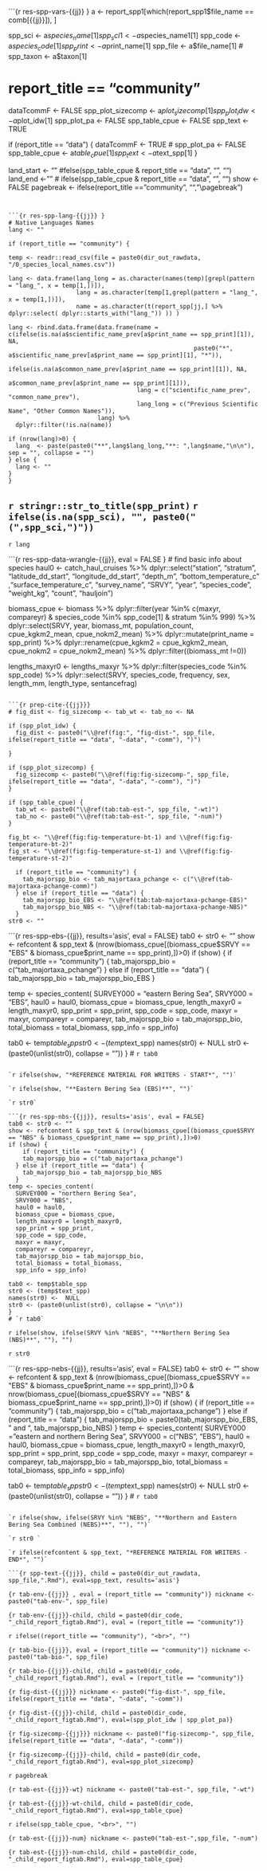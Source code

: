 

```{r res-spp-vars-{{jj}} }
a <- report_spp1[which(report_spp1$file_name == comb[{{jj}}]), ]

spp_sci <- a$species_name[1]
spp_sci1 <- a$species_name1[1]
spp_code <- a$species_code[1]
spp_print <- a$print_name[1]
spp_file <- a$file_name[1]
# spp_taxon <- a$taxon[1]

# report_title == "community"
dataTcommF <- FALSE
spp_plot_sizecomp <- a$plot_sizecomp[1]
spp_plot_idw <- a$plot_idw[1]
spp_plot_pa <- FALSE
spp_table_cpue <- FALSE
spp_text <- TRUE

if (report_title == "data") {
  dataTcommF <- TRUE
  # spp_plot_pa <- FALSE
  spp_table_cpue <- a$table_cpue[1]
  spp_text <- a$text_spp[1]
}

land_start <- "" #felse(spp_table_cpue & report_title == "data", "<!---BLOCK_LANDSCAPE_START--->", "")
land_end <- "" # ifelse(spp_table_cpue & report_title == "data", "<!---BLOCK_LANDSCAPE_STOP--->", "")
show <- FALSE
pagebreak <- ifelse(report_title == "community", "", "\\pagebreak")
```


```{r res-spp-lang-{{jj}} }
# Native Languages Names
lang <- ""

if (report_title == "community") {

temp <- readr::read_csv(file = paste0(dir_out_rawdata, "/0_species_local_names.csv"))

lang <- data.frame(lang_long = as.character(names(temp)[grepl(pattern = "lang_", x = temp[1,])]), 
                   lang = as.character(temp[1,grepl(pattern = "lang_", x = temp[1,])]), 
                   name = as.character(t(report_spp[jj,] %>% dplyr::select( dplyr::starts_with("lang_")) )) )

lang <- rbind.data.frame(data.frame(name = c(ifelse(is.na(a$scientific_name_prev[a$print_name == spp_print][1]), NA, 
                                                    paste0("*", a$scientific_name_prev[a$print_name == spp_print][1], "*")), 
                                             ifelse(is.na(a$common_name_prev[a$print_name == spp_print][1]), NA, 
                                                    a$common_name_prev[a$print_name == spp_print][1])), 
                                    lang = c("scientific_name_prev", "common_name_prev"), 
                                    lang_long = c("Previous Scientific Name", "Other Common Names")), 
                         lang) %>%
  dplyr::filter(!is.na(name))

if (nrow(lang)>0) {
  lang  <- paste(paste0("**",lang$lang_long,"**: ",lang$name,"\n\n"), sep = "", collapse = "")
} else {
  lang <- ""
}
}
```

## `r stringr::str_to_title(spp_print)` `r ifelse(is.na(spp_sci), "", paste0("(",spp_sci,")")) `

`r lang `

```{r res-spp-data-wrangle-{{jj}}, eval = FALSE }
# find basic info about species
haul0 <- catch_haul_cruises %>%
    dplyr::select("station", "stratum", "latitude_dd_start", "longitude_dd_start",
                  "depth_m", "bottom_temperature_c" ,"surface_temperature_c",
                  "survey_name", "SRVY", "year", "species_code",
                  "weight_kg", "count", "hauljoin")

biomass_cpue <- biomass %>%
  dplyr::filter(year %in% c(maxyr, compareyr) &
                  species_code %in% spp_code[1] &
                  stratum %in% 999) %>%
  dplyr::select(SRVY, year, biomass_mt, population_count, cpue_kgkm2_mean, cpue_nokm2_mean) %>%
  dplyr::mutate(print_name = spp_print) %>%
  dplyr::rename(cpue_kgkm2 = cpue_kgkm2_mean,
                cpue_nokm2 = cpue_nokm2_mean) %>%
  dplyr::filter((biomass_mt !=0))

lengths_maxyr0 <- lengths_maxyr %>%
  dplyr::filter(species_code %in% spp_code) %>%
  dplyr::select(SRVY, species_code, frequency, sex, length_mm,
                length_type, sentancefrag)
```

```{r prep-cite-{{jj}}}
# fig_dist <- fig_sizecomp <- tab_wt <- tab_no <- NA

if (spp_plot_idw) {
  fig_dist <- paste0("\\@ref(fig:", "fig-dist-", spp_file, ifelse(report_title == "data", "-data", "-comm"), ")")

}

if (spp_plot_sizecomp) {
  fig_sizecomp <- paste0("\\@ref(fig:fig-sizecomp-", spp_file, ifelse(report_title == "data", "-data", "-comm"), ")")
} 

if (spp_table_cpue) {
  tab_wt <- paste0("\\@ref(tab:tab-est-", spp_file, "-wt)")
  tab_no <- paste0("\\@ref(tab:tab-est-", spp_file, "-num)")
}

fig_bt <- "\\@ref(fig:fig-temperature-bt-1) and \\@ref(fig:fig-temperature-bt-2)"
fig_st <- "\\@ref(fig:fig-temperature-st-1) and \\@ref(fig:fig-temperature-st-2)"

  if (report_title == "community") {
    tab_majorspp_bio <- tab_majortaxa_pchange <- c("\\@ref(tab-majortaxa-pchange-comm)")
  } else if (report_title == "data") {
    tab_majorspp_bio_EBS <- "\\@ref(tab:tab-majortaxa-pchange-EBS)"
    tab_majorspp_bio_NBS <- "\\@ref(tab:tab-majortaxa-pchange-NBS)"
  }
str0 <- ""
```


```{r res-spp-ebs-{{jj}}, results='asis', eval = FALSE}
tab0 <- str0 <- ""
show <- refcontent & spp_text & (nrow(biomass_cpue[(biomass_cpue$SRVY == "EBS" & biomass_cpue$print_name == spp_print),])>0)
if (show) {
  if (report_title == "community") {
    tab_majorspp_bio = c("tab_majortaxa_pchange")
  } else if (report_title == "data") {
    tab_majorspp_bio = tab_majorspp_bio_EBS
  }

temp <- species_content(
  SURVEY000 = "eastern Bering Sea",
  SRVY000 = "EBS",
  haul0 = haul0,
  biomass_cpue = biomass_cpue,
  length_maxyr0 = length_maxyr0,
  spp_print = spp_print,
  spp_code = spp_code,
  maxyr = maxyr,
  compareyr = compareyr,
  tab_majorspp_bio = tab_majorspp_bio,
  total_biomass = total_biomass,
  spp_info = spp_info)

tab0 <- temp$table_spp
str0 <- (temp$text_spp)
names(str0) <-  NULL
str0 <- (paste0(unlist(str0), collapse = "\n\n"))
}
# `r tab0`
```

`r ifelse(show, "*REFERENCE MATERIAL FOR WRITERS - START*", "")`

`r ifelse(show, "**Eastern Bering Sea (EBS)**", "")`

`r str0`

```{r res-spp-nbs-{{jj}}, results='asis', eval = FALSE}
tab0 <- str0 <- ""
show <- refcontent & spp_text & (nrow(biomass_cpue[(biomass_cpue$SRVY == "NBS" & biomass_cpue$print_name == spp_print),])>0)
if (show) {
    if (report_title == "community") {
    tab_majorspp_bio = c("tab_majortaxa_pchange")
  } else if (report_title == "data") {
    tab_majorspp_bio = tab_majorspp_bio_NBS
  }
temp <- species_content(
  SURVEY000 = "northern Bering Sea",
  SRVY000 = "NBS",
  haul0 = haul0,
  biomass_cpue = biomass_cpue,
  length_maxyr0 = length_maxyr0,
  spp_print = spp_print,
  spp_code = spp_code,
  maxyr = maxyr,
  compareyr = compareyr,
  tab_majorspp_bio = tab_majorspp_bio,
  total_biomass = total_biomass,
  spp_info = spp_info)

tab0 <- temp$table_spp
str0 <- (temp$text_spp)
names(str0) <-  NULL
str0 <- (paste0(unlist(str0), collapse = "\n\n"))
}
# `r tab0`
```

`r ifelse(show, ifelse(SRVY %in% "NEBS", "**Northern Bering Sea (NBS)**", ""), "")`

`r str0`

```{r res-spp-nebs-{{jj}}, results='asis', eval = FALSE}
tab0 <- str0 <- ""
show <- refcontent & spp_text &
  (nrow(biomass_cpue[(biomass_cpue$SRVY == "EBS" & biomass_cpue$print_name == spp_print),])>0 &
     nrow(biomass_cpue[(biomass_cpue$SRVY == "NBS" & biomass_cpue$print_name == spp_print),])>0)
if (show) {
  if (report_title == "community") {
    tab_majorspp_bio = c("tab_majortaxa_pchange")
  } else if (report_title == "data") {
    tab_majorspp_bio = paste0(tab_majorspp_bio_EBS, " and ", tab_majorspp_bio_NBS)
  }
temp <- species_content(
  SURVEY000 = "eastern and northern Bering Sea",
  SRVY000 = c("NBS", "EBS"),
  haul0 = haul0,
  biomass_cpue = biomass_cpue,
  length_maxyr0 = length_maxyr0,
  spp_print = spp_print,
  spp_code = spp_code,
  maxyr = maxyr,
  compareyr = compareyr,
  tab_majorspp_bio = tab_majorspp_bio,
  total_biomass = total_biomass,
  spp_info = spp_info)

tab0 <- temp$table_spp
str0 <- (temp$text_spp)
names(str0) <-  NULL
str0 <- (paste0(unlist(str0), collapse = "\n\n"))
}
# `r tab0`
```

`r ifelse(show, ifelse(SRVY %in% "NEBS", "**Northern and Eastern Bering Sea Combined (NEBS)**", ""), "")`

`r str0 `

`r ifelse(refcontent & spp_text, "*REFERENCE MATERIAL FOR WRITERS - END*", "")`

```{r spp-text-{{jj}}, child = paste0(dir_out_rawdata, spp_file,".Rmd"), eval=spp_text, results='asis'}
```

```{r tab-env-{{jj}} , eval = (report_title == "community")}
nickname <- paste0("tab-env-", spp_file) 
```

```{r tab-env-{{jj}}-child, child = paste0(dir_code, "_child_report_figtab.Rmd"), eval = (report_title == "community")}
```

`r ifelse((report_title == "community"), "<br>", "") `

```{r tab-bio-{{jj}}, eval = (report_title == "community")}
nickname <- paste0("tab-bio-", spp_file)
```

```{r tab-bio-{{jj}}-child, child = paste0(dir_code, "_child_report_figtab.Rmd"), eval = (report_title == "community")}
```

```{r fig-dist-{{jj}}}
nickname <- paste0("fig-dist-", spp_file, ifelse(report_title == "data", "-data", "-comm"))
```

```{r fig-dist-{{jj}}-child, child = paste0(dir_code, "_child_report_figtab.Rmd"), eval=(spp_plot_idw | spp_plot_pa)}
```

```{r fig-sizecomp-{{jj}}}
nickname <- paste0("fig-sizecomp-", spp_file, ifelse(report_title == "data", "-data", "-comm"))
```

```{r fig-sizecomp-{{jj}}-child, child = paste0(dir_code, "_child_report_figtab.Rmd"), eval=spp_plot_sizecomp}
```

<!-- `r land_start ` -->

`r pagebreak `

```{r tab-est-{{jj}}-wt}
nickname <- paste0("tab-est-", spp_file, "-wt")
```

```{r tab-est-{{jj}}-wt-child, child = paste0(dir_code, "_child_report_figtab.Rmd"), eval=spp_table_cpue}
```

`r ifelse(spp_table_cpue, "<br>", "")`

```{r tab-est-{{jj}}-num}
nickname <- paste0("tab-est-",spp_file, "-num")
```

```{r tab-est-{{jj}}-num-child, child = paste0(dir_code, "_child_report_figtab.Rmd"), eval=spp_table_cpue}
```

<!-- `r pagebreak ` -->

<!-- `r land_end ` -->
